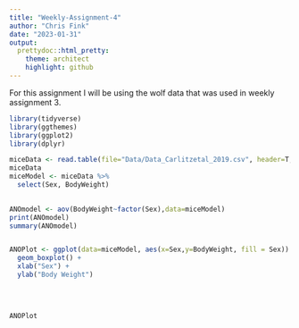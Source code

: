 ```yaml
---
title: "Weekly-Assignment-4"
author: "Chris Fink"
date: "2023-01-31"
output:
  prettydoc::html_pretty:
    theme: architect
    highlight: github
---
```


For this assignment I will be using the wolf data that was used in weekly assignment 3.

```r
library(tidyverse)
library(ggthemes)
library(ggplot2)
library(dplyr)

miceData <- read.table(file="Data/Data_Carlitzetal_2019.csv", header=T, sep = ",")
miceData
miceModel <- miceData %>%
  select(Sex, BodyWeight)
  

ANOmodel <- aov(BodyWeight~factor(Sex),data=miceModel)
print(ANOmodel)
summary(ANOmodel)


ANOPlot <- ggplot(data=miceModel, aes(x=Sex,y=BodyWeight, fill = Sex)) +
  geom_boxplot() + 
  xlab("Sex") + 
  ylab("Body Weight") 
  

          
  
ANOPlot
  
```

